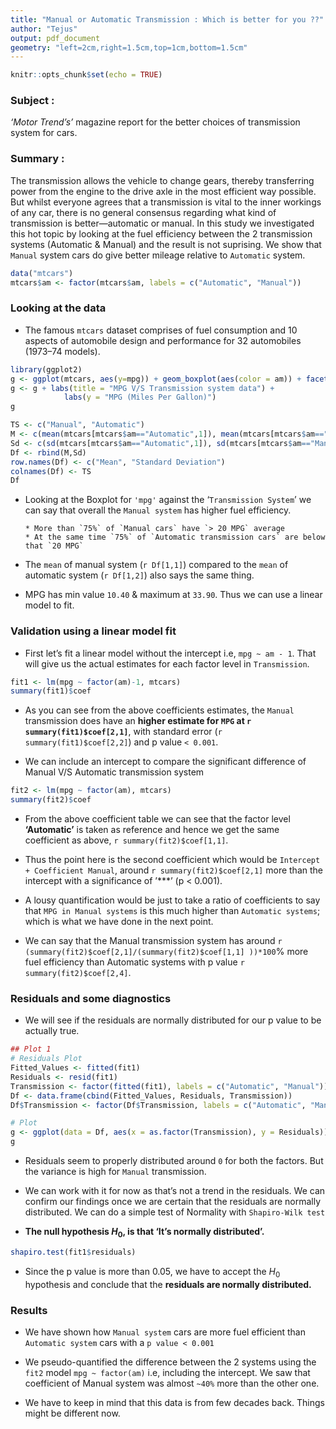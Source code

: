 ```yaml
---
title: "Manual or Automatic Transmission : Which is better for you ??"
author: "Tejus"
output: pdf_document
geometry: "left=2cm,right=1.5cm,top=1cm,bottom=1.5cm"
---
```


```r
knitr::opts_chunk$set(echo = TRUE)
```

### Subject :
*'Motor Trend's'* magazine report for  the better choices of transmission system for cars.

### Summary :
The transmission allows the vehicle to change gears, thereby transferring power from the engine to the drive axle in the most efficient way possible. But whilst everyone agrees that a transmission is vital to the inner workings of any car, there is no general consensus regarding what kind of transmission is better—automatic or manual. In this study we investigated this hot topic by looking at the fuel efficiency between the 2 transmission systems (Automatic & Manual) and the result is not suprising. We show that `Manual` system cars do give better mileage relative to `Automatic` system. 

```r
data("mtcars")
mtcars$am <- factor(mtcars$am, labels = c("Automatic", "Manual"))
```

### Looking at the data

* The famous `mtcars` dataset comprises of fuel consumption and 10 aspects of automobile design and performance for 32 automobiles (1973–74 models).

```r
library(ggplot2)
g <- ggplot(mtcars, aes(y=mpg)) + geom_boxplot(aes(color = am)) + facet_grid(. ~ am)
g <- g + labs(title = "MPG V/S Transmission system data") + 
            labs(y = "MPG (Miles Per Gallon)")
g
```

```r
TS <- c("Manual", "Automatic")
M <- c(mean(mtcars[mtcars$am=="Automatic",1]), mean(mtcars[mtcars$am=="Manual",1]))
Sd <- c(sd(mtcars[mtcars$am=="Automatic",1]), sd(mtcars[mtcars$am=="Manual",1]))
Df <- rbind(M,Sd)
row.names(Df) <- c("Mean", "Standard Deviation")
colnames(Df) <- TS
Df
```

* Looking at the Boxplot for `'mpg'` against the '`Transmission System`' we can say that overall the `Manual system` has higher fuel efficiency.
      
      * More than `75%` of `Manual cars` have `> 20 MPG` average
      * At the same time `75%` of `Automatic transmission cars` are below that `20 MPG`

* The `mean` of manual system (`r Df[1,1]`) compared to the `mean` of automatic system (`r Df[1,2]`) also says the same thing.  

* MPG has min value `10.40` & maximum at `33.90`. Thus we can use a linear model to fit.

### Validation using a linear model fit

* First let's fit a linear model without the intercept i.e, `mpg ~ am - 1`. That will give us the actual estimates for each factor level in `Transmission`.

```r
fit1 <- lm(mpg ~ factor(am)-1, mtcars)
summary(fit1)$coef
```

* As you can see from the above coefficients estimates, the `Manual` transmission does have an **higher estimate for `MPG` at `r summary(fit1)$coef[2,1]`**, with standard error (`r summary(fit1)$coef[2,2]`) and p value `< 0.001`.

* We can include an intercept to compare the significant difference of Manual V/S Automatic transmission system

```r
fit2 <- lm(mpg ~ factor(am), mtcars)
summary(fit2)$coef
```

* From the above coefficient table we can see that the factor level **'Automatic'** is taken as reference and hence we get the same coefficient as above, 
      `r summary(fit2)$coef[1,1]`.

* Thus the point here is the second coefficient which would be `Intercept + Coefficient Manual`, around `r summary(fit2)$coef[2,1]` more than the intercept with a significance of '***' (p < 0.001).

* A lousy quantification would be just to take a ratio of coefficients to say that `MPG in Manual systems` is this much higher than `Automatic systems`; which is what we have done in the next point.

* We can say that the Manual transmission system has around 
      `r (summary(fit2)$coef[2,1]/(summary(fit2)$coef[1,1] ))*100`% more fuel efficiency than Automatic systems with p value `r summary(fit2)$coef[2,4]`.

### Residuals and some diagnostics

* We will see if the residuals are normally distributed for our p value to be actually true.

```r
## Plot 1
# Residuals Plot
Fitted_Values <- fitted(fit1)
Residuals <- resid(fit1)
Transmission <- factor(fitted(fit1), labels = c("Automatic", "Manual"))
Df <- data.frame(cbind(Fitted_Values, Residuals, Transmission))
Df$Transmission <- factor(Df$Transmission, labels = c("Automatic", "Manual"))

# Plot
g <- ggplot(data = Df, aes(x = as.factor(Transmission), y = Residuals)) + geom_point(size = 2.5, color= "dodgerblue") + labs(title = "Residuals v/s Transmission") + labs(x= "Transmission", y = "Residuals")
g

```

* Residuals seem to properly distributed around `0` for both the factors. But the variance is high for `Manual` transmission.

* We can work with it for now as that's not a trend in the residuals. We can confirm our findings once we are certain that the residuals are normally distributed. We can do a simple test of Normality with `Shapiro-Wilk test`

* **The null hypothesis $H_0$, is that 'It's normally distributed'.**

```r
shapiro.test(fit1$residuals)
```

* Since the p value is more than 0.05, we have to accept the $H_0$ hypothesis and conclude that the **residuals are normally distributed.**

### Results

* We have shown how `Manual system` cars are more fuel efficient than `Automatic system` cars with a `p value < 0.001`

* We pseudo-quantified the difference between the 2 systems using the `fit2` model `mpg ~ factor(am)` i.e, including the intercept. We saw that coefficient of Manual system was almost `~40%` more than the other one.

* We have to keep in mind that this data is from few decades back. Things might be different now. 



